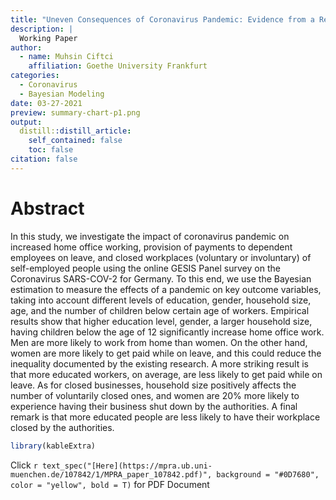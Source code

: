 ```yaml
---
title: "Uneven Consequences of Coronavirus Pandemic: Evidence from a Real Time Survey"
description: | 
  Working Paper
author:
  - name: Muhsin Ciftci
    affiliation: Goethe University Frankfurt
categories:
  - Coronavirus
  - Bayesian Modeling
date: 03-27-2021
preview: summary-chart-p1.png
output:
  distill::distill_article:
    self_contained: false
    toc: false
citation: false
---
```


# Abstract
In this study, we investigate the impact of coronavirus pandemic on increased home office working, provision of payments to dependent employees on leave, and closed workplaces (voluntary or involuntary) of self-employed people using the online GESIS Panel survey on the Coronavirus SARS-COV-2 for Germany. To this end, we use the Bayesian estimation to measure the effects of a pandemic on key outcome variables, taking into account different levels of education, gender, household size, age, and the number of children below certain age of workers. Empirical results show that higher education level, gender, a larger household size, having children below the age of 12 significantly increase home office work. Men are more likely to work from home than women. On the other hand, women are more likely to get paid while on leave, and this could reduce the inequality documented by the existing research. A more striking result is that more educated workers, on average, are less likely to get paid while on leave. As for closed businesses, household size positively affects the number of voluntarily closed ones, and women are 20% more likely to experience having their business shut down by the authorities. A final remark is that more educated people are less likely to have their workplace closed by the authorities.


```r
library(kableExtra)
```

Click `r text_spec("[Here](https://mpra.ub.uni-muenchen.de/107842/1/MPRA_paper_107842.pdf)", background = "#0D7680", color = "yellow", bold = T)` for PDF Document
